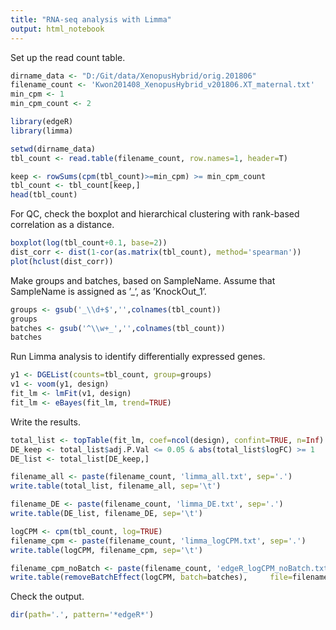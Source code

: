 ---
title: "RNA-seq analysis with Limma"
output: html_notebook
---

Set up the read count table.

```{r}

dirname_data <- "D:/Git/data/XenopusHybrid/orig.201806"
filename_count <- 'Kwon201408_XenopusHybrid_v201806.XT_maternal.txt'
min_cpm <- 1
min_cpm_count <- 2

library(edgeR)
library(limma)

setwd(dirname_data)
tbl_count <- read.table(filename_count, row.names=1, header=T)
```

```{r}
keep <- rowSums(cpm(tbl_count)>=min_cpm) >= min_cpm_count
tbl_count <- tbl_count[keep,]
head(tbl_count)
```

For QC, check the boxplot and hierarchical clustering with rank-based correlation as a distance.

```{r}
boxplot(log(tbl_count+0.1, base=2))
dist_corr <- dist(1-cor(as.matrix(tbl_count), method='spearman'))
plot(hclust(dist_corr))
```

Make groups and batches, based on SampleName. Assume that SampleName is assigned as '<group name>_<batch info>', as 'KnockOut_1'.

```{r}
groups <- gsub('_\\d+$','',colnames(tbl_count))
groups
batches <- gsub('^\\w+_','',colnames(tbl_count))
batches
```

Run Limma analysis to identify differentially expressed genes.

```{r}

y1 <- DGEList(counts=tbl_count, group=groups)
v1 <- voom(y1, design)
fit_lm <- lmFit(v1, design)
fit_lm <- eBayes(fit_lm, trend=TRUE)

```

Write the results.

```{r}

total_list <- topTable(fit_lm, coef=ncol(design), confint=TRUE, n=Inf)
DE_keep <- total_list$adj.P.Val <= 0.05 & abs(total_list$logFC) >= 1
DE_list <- total_list[DE_keep,]

filename_all <- paste(filename_count, 'limma_all.txt', sep='.')
write.table(total_list, filename_all, sep='\t')

filename_DE <- paste(filename_count, 'limma_DE.txt', sep='.')
write.table(DE_list, filename_DE, sep='\t')

logCPM <- cpm(tbl_count, log=TRUE)
filename_cpm <- paste(filename_count, 'limma_logCPM.txt', sep='.')
write.table(logCPM, filename_cpm, sep='\t')

filename_cpm_noBatch <- paste(filename_count, 'edgeR_logCPM_noBatch.txt', sep='.')
write.table(removeBatchEffect(logCPM, batch=batches),     file=filename_cpm_noBatch, sep='\t')

```

Check the output.
```{r}
dir(path='.', pattern='*edgeR*')
```

